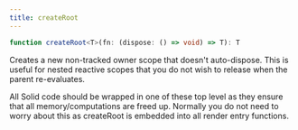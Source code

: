 ```yaml
---
title: createRoot
---
```


```ts
function createRoot<T>(fn: (dispose: () => void) => T): T

```

Creates a new non-tracked owner scope that doesn't auto-dispose. 
This is useful for nested reactive scopes that you do not wish to release when the parent re-evaluates.

All Solid code should be wrapped in one of these top level as they ensure that all memory/computations are freed up. 
Normally you do not need to worry about this as createRoot is embedded into all render entry functions.
